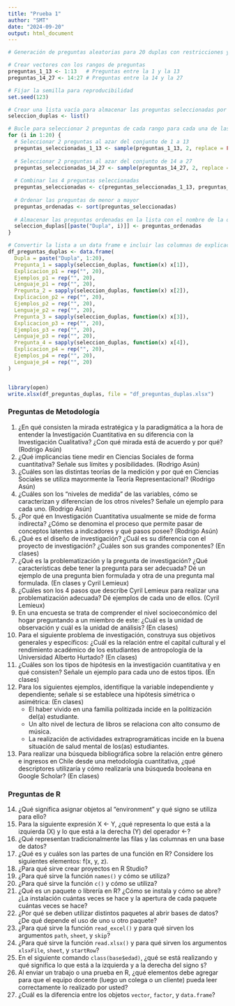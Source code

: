 ```yaml
---
title: "Prueba 1"
author: "SMT"
date: "2024-09-20"
output: html_document
---
```


```r
# Generación de preguntas aleatorias para 20 duplas con restricciones y ordenación

# Crear vectores con los rangos de preguntas
preguntas_1_13 <- 1:13   # Preguntas entre la 1 y la 13
preguntas_14_27 <- 14:27 # Preguntas entre la 14 y la 27

# Fijar la semilla para reproducibilidad
set.seed(123)

# Crear una lista vacía para almacenar las preguntas seleccionadas por cada dupla
seleccion_duplas <- list()

# Bucle para seleccionar 2 preguntas de cada rango para cada una de las 20 duplas
for (i in 1:20) {
  # Seleccionar 2 preguntas al azar del conjunto de 1 a 13
  preguntas_seleccionadas_1_13 <- sample(preguntas_1_13, 2, replace = FALSE)
  
  # Seleccionar 2 preguntas al azar del conjunto de 14 a 27
  preguntas_seleccionadas_14_27 <- sample(preguntas_14_27, 2, replace = FALSE)
  
  # Combinar las 4 preguntas seleccionadas
  preguntas_seleccionadas <- c(preguntas_seleccionadas_1_13, preguntas_seleccionadas_14_27)
  
  # Ordenar las preguntas de menor a mayor
  preguntas_ordenadas <- sort(preguntas_seleccionadas)
  
  # Almacenar las preguntas ordenadas en la lista con el nombre de la dupla
  seleccion_duplas[[paste("Dupla", i)]] <- preguntas_ordenadas
}

# Convertir la lista a un data frame e incluir las columnas de explicaciones, ejemplos y lenguaje (vacías)
df_preguntas_duplas <- data.frame(
  Dupla = paste("Dupla", 1:20),
  Pregunta_1 = sapply(seleccion_duplas, function(x) x[1]),
  Explicacion_p1 = rep("", 20),
  Ejemplos_p1 = rep("", 20),
  Lenguaje_p1 = rep("", 20),
  Pregunta_2 = sapply(seleccion_duplas, function(x) x[2]),
  Explicacion_p2 = rep("", 20),
  Ejemplos_p2 = rep("", 20),
  Lenguaje_p2 = rep("", 20),
  Pregunta_3 = sapply(seleccion_duplas, function(x) x[3]),
  Explicacion_p3 = rep("", 20),
  Ejemplos_p3 = rep("", 20),
  Lenguaje_p3 = rep("", 20),
  Pregunta_4 = sapply(seleccion_duplas, function(x) x[4]),
  Explicacion_p4 = rep("", 20),
  Ejemplos_p4 = rep("", 20),
  Lenguaje_p4 = rep("", 20)
)


library(open)
write.xlsx(df_preguntas_duplas, file = "df_preguntas_duplas.xlsx")

```



### Preguntas de Metodología

1. ¿En qué consisten la mirada estratégica y la paradigmática a la hora de entender la Investigación Cuantitativa en su diferencia con la Investigación Cualitativa? ¿Con qué mirada está de acuerdo y por qué? (Rodrigo Asún)
2. ¿Qué implicancias tiene medir en Ciencias Sociales de forma cuantitativa? Señale sus límites y posibilidades. (Rodrigo Asún)
3. ¿Cuáles son las distintas teorías de la medición y por qué en Ciencias Sociales se utiliza mayormente la Teoría Representacional? (Rodrigo Asún)
4. ¿Cuáles son los “niveles de medida” de las variables, cómo se caracterizan y diferencian de los otros niveles? Señale un ejemplo para cada uno. (Rodrigo Asún)
5. ¿Por qué en Investigación Cuantitativa usualmente se mide de forma indirecta? ¿Cómo se denomina el proceso que permite pasar de conceptos latentes a indicadores y qué pasos posee? (Rodrigo Asún)
6. ¿Qué es el diseño de investigación? ¿Cuál es su diferencia con el proyecto de investigación? ¿Cuáles son sus grandes componentes? (En clases)
7. ¿Qué es la problematización y la pregunta de investigación? ¿Qué características debe tener la pregunta para ser adecuada? Dé un ejemplo de una pregunta bien formulada y otra de una pregunta mal formulada. (En clases y Cyril Lemieux)
8. ¿Cuáles son los 4 pasos que describe Cyril Lemieux para realizar una problematización adecuada? Dé ejemplos de cada uno de ellos. (Cyril Lemieux)
9. En una encuesta se trata de comprender el nivel socioeconómico del hogar preguntando a un miembro de este: ¿Cuál es la unidad de observación y cuál es la unidad de análisis? (En clases)
10. Para el siguiente problema de investigación, construya sus objetivos generales y específicos: ¿Cuál es la relación entre el capital cultural y el rendimiento académico de los estudiantes de antropología de la Universidad Alberto Hurtado? (En clases)
11. ¿Cuáles son los tipos de hipótesis en la investigación cuantitativa y en qué consisten? Señale un ejemplo para cada uno de estos tipos. (En clases)
12. Para los siguientes ejemplos, identifique la variable independiente y dependiente; señale si se establece una hipótesis simétrica o asimétrica: (En clases)
    - El haber vivido en una familia politizada incide en la politización del(a) estudiante.
    - Un alto nivel de lectura de libros se relaciona con alto consumo de música.
    - La realización de actividades extraprogramáticas incide en la buena situación de salud mental de los(as) estudiantes.
13. Para realizar una búsqueda bibliográfica sobre la relación entre género e ingresos en Chile desde una metodología cuantitativa, ¿qué descriptores utilizaría y cómo realizaría una búsqueda booleana en Google Scholar? (En clases)

### Preguntas de R

14. ¿Qué significa asignar objetos al “environment” y qué signo se utiliza para ello?
15. Para la siguiente expresión X <- Y, ¿qué representa lo que está a la izquierda (X) y lo que está a la derecha (Y) del operador <-?
16. ¿Qué representan tradicionalmente las filas y las columnas en una base de datos?
17. ¿Qué es y cuáles son las partes de una función en R? Considere los siguientes elementos: f(x, y, z).
18. ¿Para qué sirve crear proyectos en R Studio?
19. ¿Para qué sirve la función `names()` y cómo se utiliza?
20. ¿Para qué sirve la función `c()` y cómo se utiliza?
21. ¿Qué es un paquete o librería en R? ¿Cómo se instala y cómo se abre? ¿La instalación cuántas veces se hace y la apertura de cada paquete cuántas veces se hace?
22. ¿Por qué se deben utilizar distintos paquetes al abrir bases de datos? ¿De qué depende el uso de uno u otro paquete?
23. ¿Para qué sirve la función `read_excel()` y para qué sirven los argumentos `path`, `sheet`, y `skip`?
24. ¿Para qué sirve la función `read.xlsx()` y para qué sirven los argumentos `xlsxFile`, `sheet`, y `startRow`?
25. En el siguiente comando `class(base$edad)`, ¿qué se está realizando y qué significa lo que está a la izquierda y a la derecha del signo `$`?
26. Al enviar un trabajo o una prueba en R, ¿qué elementos debe agregar para que el equipo docente (luego un colega o un cliente) pueda leer correctamente lo realizado por usted?
27. ¿Cuál es la diferencia entre los objetos `vector`, `factor`, y `data.frame`?
